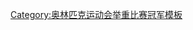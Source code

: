 {{Navbox
|name = Footer Olympic Champions Weightlifting Middleweight
|title= [[File:Olympic rings.svg|30px]] [[夏季奥林匹克运动会举重比赛]] – 中量级
|state= {{{state|autocollapse}}}
| titlestyle=background:gold;
|above= 1920–1992: 67.5–75 kg, 1996: 70–76 kg, 2000–2016: 69–77 kg, 2020–: 73–81 kg
|abovestyle=background:gold
| liststyle = text-align:left;
| listclass = plainlist
|list1={{div col|colwidth=15em}}
* 1920：{{flagIOCathlete|[[Henri Gance]]|FRA|1920年夏季}}
* 1924：{{flagIOCathlete|[[Carlo Galimberti]]|ITA|1924年夏季}}
* 1928：{{flagIOCathlete|[[Roger François]]|FRA|1928年夏季}}
* 1932：{{flagIOCathlete|[[Rudolf Ismayr]]|GER|1932年夏季}}
* 1936：{{flagIOCathlete|[[Khadr El-Touni]]|EGY|1936年夏季}}
* 1948：{{flagIOCathlete|[[Frank Spellman]]|USA|1948年夏季}}
* 1952：{{flagIOCathlete|[[皮特·乔治]]|USA|1952年夏季}}
* 1956：{{flagIOCathlete|[[Fyodor Bogdanovsky]]|URS|1956年夏季}}
* 1960：{{flagIOCathlete|[[Aleksandr Kurynov]]|URS|1960年夏季}}
* 1964：{{flagIOCathlete|[[Hans Zdražila]]|TCH|1964年夏季}}
* 1968：{{flagIOCathlete|[[Viktor Kurentsov]]|URS|1968年夏季}}
* 1972：{{flagIOCathlete|[[Yordan Bikov]]|BUL|1972年夏季}}
* 1976：{{flagIOCathlete|[[Yordan Mitkov]]|BUL|1976年夏季}}
* 1980：{{flagIOCathlete|[[Asen Zlatev]]|BUL|1980年夏季}}
* 1984：{{flagIOCathlete|[[Karl-Heinz Radschinsky]]|FRG|1984年夏季}}
* 1988：{{flagIOCathlete|[[Borislav Gidikov]]|BUL|1988年夏季}}
* 1992：{{flagIOCathlete|[[Tudor Casapu]]|EUN|1992年夏季}}
* 1996：{{flagIOCathlete|[[Pablo Lara]]|CUB|1996年夏季}}
* 2000：{{flagIOCathlete|[[占旭刚]]|CHN|2000年夏季}}
* 2004：{{flagIOCathlete|[[Taner Sağır]]|TUR|2004年夏季}}
* 2008：{{flagIOCathlete|[[史載赫]]|KOR|2008年夏季}}
* 2012：{{flagIOCathlete|[[吕小军]]|CHN|2012年夏季}}
* 2016：''空缺''<!-- {{flagIOCathlete|[[吕小军]]|CHN|2016年夏季}}-->
* 2020：{{flagIOCathlete|[[吕小军]]|CHN|2020年夏季}}
{{div col end}}
}}<noinclude>
{{collapsible option}}
[[Category:奥林匹克运动会举重比赛冠军模板]]
</noinclude>